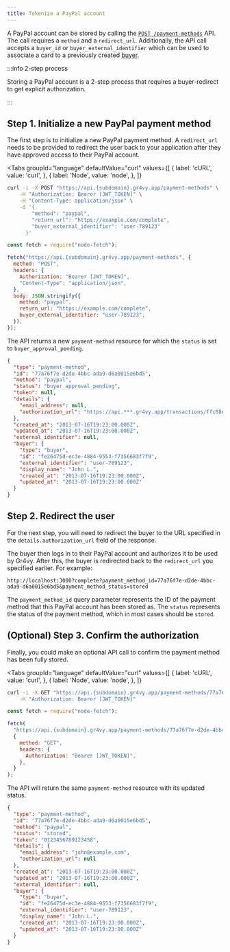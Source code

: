 ```yaml
---
title: Tokenize a PayPal account
---
```



A PayPal account can be stored by calling the [`POST /payment-methods`][api]
API. The call requires a `method` and a `redirect_url`. Additionally, the API
call accepts a `buyer_id` or `buyer_external_identifier` which can be used to
associate a card to a previously created [buyer].

:::info 2-step process

Storing a PayPal account is a 2-step process that requires a buyer-redirect to
get explicit authorization.

:::

[api]: /reference#operation/store-payment-method
[buyer]: /guides/buyers/add

## Step 1. Initialize a new PayPal payment method

The first step is to initialize a new PayPal payment method. A `redirect_url`
needs to be provided to redirect the user back to your application after they
have approved access to their PayPal account.

<Tabs
  groupId="language"
  defaultValue="curl"
  values={[
    { label: 'cURL', value: 'curl', },
    { label: 'Node', value: 'node', },
  ]}
>
  <TabItem value="curl">

```bash {5-9}
curl -i -X POST "https://api.{subdomain}.gr4vy.app/payment-methods" \
    -H "Authorization: Bearer [JWT_TOKEN]" \
    -H "Content-Type: application/json" \
    -d '{
        "method": "paypal",
        "return_url": "https://example.com/complete",
        "buyer_external_identifier": "user-789123"
      }'
```

  </TabItem>
  <TabItem value="node">

```js {10-14}
const fetch = require("node-fetch");

fetch("https://api.{subdomain}.gr4vy.app/payment-methods", {
  method: "POST",
  headers: {
    Authorization: "Bearer [JWT_TOKEN]",
    "Content-Type": "application/json",
  },
  body: JSON.stringify({
    method: "paypal",
    return_url: "https://example.com/complete",
    buyer_external_identifier: "user-789123",
  }),
});
```

  </TabItem>
</Tabs>

The API returns a new `payment-method` resource for which the `status` is set to
`buyer_approval_pending`.

```json title="POST /payment-methods"
{
  "type": "payment-method",
  "id": "77a76f7e-d2de-4bbc-ada9-d6a0015e6bd5",
  "method": "paypal",
  "status": "buyer_approval_pending",
  "token": null,
  "details": {
    "email_address": null,
    "authorization_url": "https://api.***.gr4vy.app/transactions/ffc88ec9-e1ee-45ba-993d-b5902c3b2a8c"
  },
  "created_at": "2013-07-16T19:23:00.000Z",
  "updated_at": "2013-07-16T19:23:00.000Z",
  "external_identifier": null,
  "buyer": {
    "type": "buyer",
    "id": "fe26475d-ec3e-4884-9553-f7356683f7f9",
    "external_identifier": "user-789123",
    "display_name": "John L.",
    "created_at": "2013-07-16T19:23:00.000Z",
    "updated_at": "2013-07-16T19:23:00.000Z"
  }
}
```

## Step 2. Redirect the user

For the next step, you will need to redirect the buyer to the URL specified in
the `details.authorization_url` field of the response.

The buyer then logs in to their PayPal account and authorizes it to be used by
Gr4vy. After this, the buyer is redirected back to the `redirect_url` you
specified earlier. For example:

```
http://localhost:3000?complete?payment_method_id=77a76f7e-d2de-4bbc-ada9-d6a0015e6bd5&payment_method_status=stored
```

The `payment_method_id` query parameter represents the ID of the payment method
that this PayPal account has been stored as. The `status` represents the status
of the payment method, which in most cases should be `stored`.

## (Optional) Step 3. Confirm the authorization

Finally, you could make an optional API call to confirm the payment method has
been fully stored.

<Tabs
  groupId="language"
  defaultValue="curl"
  values={[
    { label: 'cURL', value: 'curl', },
    { label: 'Node', value: 'node', },
  ]}
>
  <TabItem value="curl">

```bash
curl -i -X GET "https://api.{subdomain}.gr4vy.app/payment-methods/77a76f7e-d2de-4bbc-ada9-d6a0015e6bd5" \
    -H "Authorization: Bearer [JWT_TOKEN]"
```

  </TabItem>
  <TabItem value="node">

```js
const fetch = require("node-fetch");

fetch(
  "https://api.{subdomain}.gr4vy.app/payment-methods/77a76f7e-d2de-4bbc-ada9-d6a0015e6bd5",
  {
    method: "GET",
    headers: {
      Authorization: "Bearer [JWT_TOKEN]",
    },
  }
);
```

  </TabItem>
</Tabs>

The API will return the same `payment-method` resource with its updated status.

```json title="GET /payment-methods/77a76f7e-d2de-4bbc-ada9-d6a0015e6bd5/authorize"
{
  "type": "payment-method",
  "id": "77a76f7e-d2de-4bbc-ada9-d6a0015e6bd5",
  "method": "paypal",
  "status": "stored",
  "token": "0123456789123458",
  "details": {
    "email_address": "john@example.com",
    "authorization_url": null
  },
  "created_at": "2013-07-16T19:23:00.000Z",
  "updated_at": "2013-07-16T19:23:00.000Z",
  "external_identifier": null,
  "buyer": {
    "type": "buyer",
    "id": "fe26475d-ec3e-4884-9553-f7356683f7f9",
    "external_identifier": "user-789123",
    "display_name": "John L.",
    "created_at": "2013-07-16T19:23:00.000Z",
    "updated_at": "2013-07-16T19:23:00.000Z"
  }
}
```
